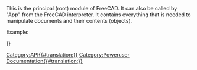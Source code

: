 <languages/>
<div class="mw-translate-fuzzy">
{{VeryImportantMessage|(Октябрь 2019) Не редактируйте эту страницу. Информация является неполной и устаревшей. Для получения последней версии API см.[https://www.freecadweb.org/api автосгенерированную API документацию], или вы можете сгенерировать документацию самостоятельно, смотрите [[Source documentation|Исходня документация]].}}
</div>

<div lang="en" dir="ltr" class="mw-content-ltr">
This is the principal (root) module of FreeCAD. It can also be called by "App" from the FreeCAD interpreter. It contains everything that is needed to manipulate documents and their contents (objects).
</div>

<div lang="en" dir="ltr" class="mw-content-ltr">
Example:
</div>
{{Code|code=
import FreeCAD
print FreeCAD.listDocuments()
mydoc = FreeCAD.activeDocument()
}}
       	  		
<div lang="en" dir="ltr" class="mw-content-ltr">
{{APIFunction|ConfigDump| |Prints a dictionary containing all the FreeCAD configuration environment.| }}
{{APIFunction|ConfigGet|[string]|Returns the value of the given key. If no key is given, the complete configuration is returned|A string.}}
{{APIFunction|ConfigSet|string, string|Set the given key (first string) to the given value (second string).| }}
{{APIFunction|Version| |Prints the FreeCAD version.| }}
{{APIFunction|activeDocument| |Return the active document or None if there is no active document.|A FreeCAD Document.}}
{{APIFunction|addExportType|string, string|Adds a new export file type to FreeCAD. The first string must be formatted like this example: "Word Document (*.doc)". The second string is the name of a python script/module containing an export() function.| }}
{{APIFunction|addImportType|string, string|Adds a new import file type to FreeCAD, works the same way as addExportType, the handling python module must contain an open() and/or an import() function.| }}
{{APIFunction|closeDocument|Document name|Closes the given document| }}
{{APIFunction|getDocument|Document name|Returns a document or raise an exception if there is no document with the given name.| }}
{{APIFunction|getExportType|string|Returns the name of the module that can export the specified filetype.| A string.}}
{{APIFunction|getImportType|string|Returns the name of the module that can import the specified filetype.|A string.}}
{{APIFunction|listDocuments| |Returns a dictionary of names and object pointers of all documents.|A dictionary of names and object pointers.}}
{{APIFunction|newDocument|[string], [hidden<nowiki>=</nowiki>False]|Creates and returns a new document with a given name. The document name must be unique, which is checked automatically. If no name is supplied, the document will be named "Untitled". If <tt>hidden<nowiki>=</nowiki>True</tt> is passed, then FreeCAD in GUI mode won't display the document and won't show a tab for the document; this allows performing automatic operations on a temporary document (or create a document and save it) without disrupting the user interface.|The newly created document.}}
{{APIFunction|open|string|See openDocument| }}
{{APIFunction|openDocument|filepath, [hidden]|Creates and returns a document and load a project file into the document. The string argument must point to an existing file. If the file doesn't exist or the file cannot be loaded an I/O exception is thrown. In this case the created document is kept, but will be empty. If <tt>hidden<nowiki>=</nowiki>True</tt> is passed, then FreeCAD in GUI mode won't display the document and won't show a tab for the document; this allows performing automatic operations on a document and close it without disrupting the user interface.|The opened FreeCAD Document.}}
{{APIFunction|setActiveDocument|Document name|Set the active document by its name.| }}
</div>

{{Userdocnavi{{#translation:}}}}
[[Category:API{{#translation:}}]]
[[Category:Poweruser Documentation{{#translation:}}]]
{{clear}}